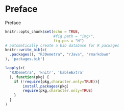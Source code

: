 # Preface {.unnumbered}

Preface

```r
knitr::opts_chunk$set(echo = TRUE,
                      #fig.path = "img/",
					  fig.pos = "H")
# automatically create a bib database for R packages
knitr::write_bib(c(
  .packages(), "RJDemetra", "rJava", "rmarkdown"
), 'packages.bib')

lapply(c(
  'RJDemetra', 'knitr', 'kableExtra'
  ), function(pkg) {
    if (!require(pkg,character.only=TRUE)){
    	install.packages(pkg)
    	require(pkg,character.only=TRUE)
    } 
  }
)
```